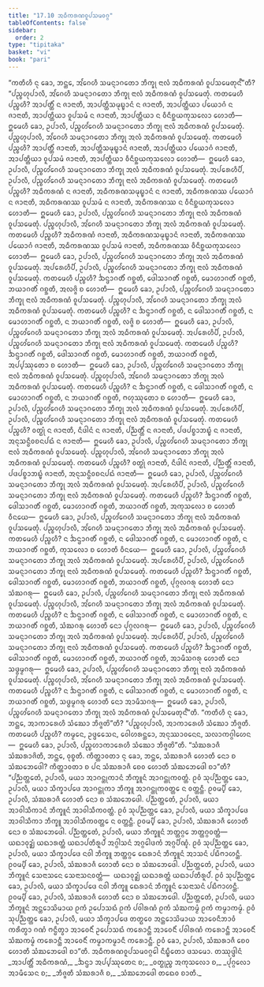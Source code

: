 ```yaml
---
title: "17.10 ᩋᨵᩥᨠᩁᨱᩅᩪᨸᩈᨾᩅᨣ᩠ᨣ"
tableOfContents: false
sidebar:
  order: 2
type: "tipitaka"
basket: "vi"
book: "pari"
---
```



<DynamicBreadcrumb />

<Division number="457" book="pari">

<Paragraph number="2124" book="pari">
“ᨠᨲᩥᩉᩥ ᨶᩩ ᨡᩮᩣ, ᨽᨶ᩠ᨲᩮ, ᩋᩘᨣᩮᩉᩥ ᩈᨾᨶ᩠ᨶᩣᨣᨲᩮᩣ ᨽᩥᨠ᩠ᨡᩩ ᨶᩣᩃᩴ ᩋᨵᩥᨠᩁᨱᩴ ᩅᩪᨸᩈᨾᩮᨲᩩᨶ᩺”ᨲᩥ?
</Paragraph>

<Paragraph number="2125" book="pari">
“ᨸᨬ᩠ᨧᩉᩩᨸᩣᩃᩥ, ᩋᩘᨣᩮᩉᩥ ᩈᨾᨶ᩠ᨶᩣᨣᨲᩮᩣ ᨽᩥᨠ᩠ᨡᩩ ᨶᩣᩃᩴ ᩋᨵᩥᨠᩁᨱᩴ ᩅᩪᨸᩈᨾᩮᨲᩩᩴ. ᨠᨲᨾᩮᩉᩥ ᨸᨬ᩠ᨧᩉᩥ? ᩋᩣᨸᨲ᩠ᨲᩥᩴ ᨶ ᨩᩣᨶᩣᨲᩥ, ᩋᩣᨸᨲ᩠ᨲᩥᩈᨾᩩᨭ᩠ᨮᩣᨶᩴ ᨶ ᨩᩣᨶᩣᨲᩥ, ᩋᩣᨸᨲ᩠ᨲᩥᨿᩣ ᨸᨿᩮᩣᨣᩴ ᨶ ᨩᩣᨶᩣᨲᩥ, ᩋᩣᨸᨲ᩠ᨲᩥᨿᩣ ᩅᩪᨸᩈᨾᩴ ᨶ ᨩᩣᨶᩣᨲᩥ, ᩋᩣᨸᨲ᩠ᨲᩥᨿᩣ ᨶ ᩅᩥᨶᩥᨧ᩠ᨨᨿᨠᩩᩈᩃᩮᩣ ᩉᩮᩣᨲᩥ—  ᩍᨾᩮᩉᩥ ᨡᩮᩣ, ᩏᨸᩣᩃᩥ, ᨸᨬ᩠ᨧᩉᩘᨣᩮᩉᩥ ᩈᨾᨶ᩠ᨶᩣᨣᨲᩮᩣ ᨽᩥᨠ᩠ᨡᩩ ᨶᩣᩃᩴ ᩋᨵᩥᨠᩁᨱᩴ ᩅᩪᨸᩈᨾᩮᨲᩩᩴ. ᨸᨬ᩠ᨧᩉᩩᨸᩣᩃᩥ, ᩋᩘᨣᩮᩉᩥ ᩈᨾᨶ᩠ᨶᩣᨣᨲᩮᩣ ᨽᩥᨠ᩠ᨡᩩ ᩋᩃᩴ ᩋᨵᩥᨠᩁᨱᩴ ᩅᩪᨸᩈᨾᩮᨲᩩᩴ. ᨠᨲᨾᩮᩉᩥ ᨸᨬ᩠ᨧᩉᩥ? ᩋᩣᨸᨲ᩠ᨲᩥᩴ ᨩᩣᨶᩣᨲᩥ, ᩋᩣᨸᨲ᩠ᨲᩥᩈᨾᩩᨭ᩠ᨮᩣᨶᩴ ᨩᩣᨶᩣᨲᩥ, ᩋᩣᨸᨲ᩠ᨲᩥᨿᩣ ᨸᨿᩮᩣᨣᩴ ᨩᩣᨶᩣᨲᩥ, ᩋᩣᨸᨲ᩠ᨲᩥᨿᩣ ᩅᩪᨸᩈᨾᩴ ᨩᩣᨶᩣᨲᩥ, ᩋᩣᨸᨲ᩠ᨲᩥᨿᩣ ᩅᩥᨶᩥᨧ᩠ᨨᨿᨠᩩᩈᩃᩮᩣ ᩉᩮᩣᨲᩥ—  ᩍᨾᩮᩉᩥ ᨡᩮᩣ, ᩏᨸᩣᩃᩥ, ᨸᨬ᩠ᨧᩉᩘᨣᩮᩉᩥ ᩈᨾᨶ᩠ᨶᩣᨣᨲᩮᩣ ᨽᩥᨠ᩠ᨡᩩ ᩋᩃᩴ ᩋᨵᩥᨠᩁᨱᩴ ᩅᩪᨸᩈᨾᩮᨲᩩᩴ.
</Paragraph>

<Paragraph number="2126" book="pari">
ᩋᨸᩁᩮᩉᩥᨸᩥ, ᩏᨸᩣᩃᩥ, ᨸᨬ᩠ᨧᩉᩘᨣᩮᩉᩥ ᩈᨾᨶ᩠ᨶᩣᨣᨲᩮᩣ ᨽᩥᨠ᩠ᨡᩩ ᨶᩣᩃᩴ ᩋᨵᩥᨠᩁᨱᩴ ᩅᩪᨸᩈᨾᩮᨲᩩᩴ. ᨠᨲᨾᩮᩉᩥ ᨸᨬ᩠ᨧᩉᩥ? ᩋᨵᩥᨠᩁᨱᩴ ᨶ ᨩᩣᨶᩣᨲᩥ, ᩋᨵᩥᨠᩁᨱᩈᨾᩩᨭ᩠ᨮᩣᨶᩴ ᨶ ᨩᩣᨶᩣᨲᩥ, ᩋᨵᩥᨠᩁᨱᩔ ᨸᨿᩮᩣᨣᩴ ᨶ ᨩᩣᨶᩣᨲᩥ, ᩋᨵᩥᨠᩁᨱᩔ ᩅᩪᨸᩈᨾᩴ ᨶ ᨩᩣᨶᩣᨲᩥ, ᩋᨵᩥᨠᩁᨱᩔ ᨶ ᩅᩥᨶᩥᨧ᩠ᨨᨿᨠᩩᩈᩃᩮᩣ ᩉᩮᩣᨲᩥ—  ᩍᨾᩮᩉᩥ ᨡᩮᩣ, ᩏᨸᩣᩃᩥ, ᨸᨬ᩠ᨧᩉᩘᨣᩮᩉᩥ ᩈᨾᨶ᩠ᨶᩣᨣᨲᩮᩣ ᨽᩥᨠ᩠ᨡᩩ ᨶᩣᩃᩴ ᩋᨵᩥᨠᩁᨱᩴ ᩅᩪᨸᩈᨾᩮᨲᩩᩴ.
</Paragraph>

<Paragraph number="2127" book="pari">
ᨸᨬ᩠ᨧᩉᩩᨸᩣᩃᩥ, ᩋᩘᨣᩮᩉᩥ ᩈᨾᨶ᩠ᨶᩣᨣᨲᩮᩣ ᨽᩥᨠ᩠ᨡᩩ ᩋᩃᩴ ᩋᨵᩥᨠᩁᨱᩴ ᩅᩪᨸᩈᨾᩮᨲᩩᩴ. ᨠᨲᨾᩮᩉᩥ ᨸᨬ᩠ᨧᩉᩥ? ᩋᨵᩥᨠᩁᨱᩴ ᨩᩣᨶᩣᨲᩥ, ᩋᨵᩥᨠᩁᨱᩈᨾᩩᨭ᩠ᨮᩣᨶᩴ ᨩᩣᨶᩣᨲᩥ, ᩋᨵᩥᨠᩁᨱᩔ ᨸᨿᩮᩣᨣᩴ ᨩᩣᨶᩣᨲᩥ, ᩋᨵᩥᨠᩁᨱᩔ ᩅᩪᨸᩈᨾᩴ ᨩᩣᨶᩣᨲᩥ, ᩋᨵᩥᨠᩁᨱᩔ ᩅᩥᨶᩥᨧ᩠ᨨᨿᨠᩩᩈᩃᩮᩣ ᩉᩮᩣᨲᩥ—  ᩍᨾᩮᩉᩥ ᨡᩮᩣ, ᩏᨸᩣᩃᩥ, ᨸᨬ᩠ᨧᩉᩘᨣᩮᩉᩥ ᩈᨾᨶ᩠ᨶᩣᨣᨲᩮᩣ ᨽᩥᨠ᩠ᨡᩩ ᩋᩃᩴ ᩋᨵᩥᨠᩁᨱᩴ ᩅᩪᨸᩈᨾᩮᨲᩩᩴ.
</Paragraph>

<Paragraph number="2128" book="pari">
ᩋᨸᩁᩮᩉᩥᨸᩥ, ᩏᨸᩣᩃᩥ, ᨸᨬ᩠ᨧᩉᩘᨣᩮᩉᩥ ᩈᨾᨶ᩠ᨶᩣᨣᨲᩮᩣ ᨽᩥᨠ᩠ᨡᩩ ᨶᩣᩃᩴ ᩋᨵᩥᨠᩁᨱᩴ ᩅᩪᨸᩈᨾᩮᨲᩩᩴ. ᨠᨲᨾᩮᩉᩥ ᨸᨬ᩠ᨧᩉᩥ? ᨨᨶ᩠ᨴᩣᨣᨲᩥᩴ ᨣᨧ᩠ᨨᨲᩥ, ᨴᩮᩤᩈᩣᨣᨲᩥᩴ ᨣᨧ᩠ᨨᨲᩥ, ᨾᩮᩣᩉᩣᨣᨲᩥᩴ ᨣᨧ᩠ᨨᨲᩥ, ᨽᨿᩣᨣᨲᩥᩴ ᨣᨧ᩠ᨨᨲᩥ, ᩋᩃᨩ᩠ᨩᩦ ᨧ ᩉᩮᩣᨲᩥ—  ᩍᨾᩮᩉᩥ ᨡᩮᩣ, ᩏᨸᩣᩃᩥ, ᨸᨬ᩠ᨧᩉᩘᨣᩮᩉᩥ ᩈᨾᨶ᩠ᨶᩣᨣᨲᩮᩣ ᨽᩥᨠ᩠ᨡᩩ ᨶᩣᩃᩴ ᩋᨵᩥᨠᩁᨱᩴ ᩅᩪᨸᩈᨾᩮᨲᩩᩴ. ᨸᨬ᩠ᨧᩉᩩᨸᩣᩃᩥ, ᩋᩘᨣᩮᩉᩥ ᩈᨾᨶ᩠ᨶᩣᨣᨲᩮᩣ ᨽᩥᨠ᩠ᨡᩩ ᩋᩃᩴ ᩋᨵᩥᨠᩁᨱᩴ ᩅᩪᨸᩈᨾᩮᨲᩩᩴ. ᨠᨲᨾᩮᩉᩥ ᨸᨬ᩠ᨧᩉᩥ? ᨶ ᨨᨶ᩠ᨴᩣᨣᨲᩥᩴ ᨣᨧ᩠ᨨᨲᩥ, ᨶ ᨴᩮᩤᩈᩣᨣᨲᩥᩴ ᨣᨧ᩠ᨨᨲᩥ, ᨶ ᨾᩮᩣᩉᩣᨣᨲᩥᩴ ᨣᨧ᩠ᨨᨲᩥ, ᨶ ᨽᨿᩣᨣᨲᩥᩴ ᨣᨧ᩠ᨨᨲᩥ, ᩃᨩ᩠ᨩᩦ ᨧ ᩉᩮᩣᨲᩥ—  ᩍᨾᩮᩉᩥ ᨡᩮᩣ, ᩏᨸᩣᩃᩥ, ᨸᨬ᩠ᨧᩉᩘᨣᩮᩉᩥ ᩈᨾᨶ᩠ᨶᩣᨣᨲᩮᩣ ᨽᩥᨠ᩠ᨡᩩ ᩋᩃᩴ ᩋᨵᩥᨠᩁᨱᩴ ᩅᩪᨸᩈᨾᩮᨲᩩᩴ.
</Paragraph>

<Paragraph number="2129" book="pari">
ᩋᨸᩁᩮᩉᩥᨸᩥ, ᩏᨸᩣᩃᩥ, ᨸᨬ᩠ᨧᩉᩘᨣᩮᩉᩥ ᩈᨾᨶ᩠ᨶᩣᨣᨲᩮᩣ ᨽᩥᨠ᩠ᨡᩩ ᨶᩣᩃᩴ ᩋᨵᩥᨠᩁᨱᩴ ᩅᩪᨸᩈᨾᩮᨲᩩᩴ. ᨠᨲᨾᩮᩉᩥ ᨸᨬ᩠ᨧᩉᩥ? ᨨᨶ᩠ᨴᩣᨣᨲᩥᩴ ᨣᨧ᩠ᨨᨲᩥ, ᨴᩮᩤᩈᩣᨣᨲᩥᩴ ᨣᨧ᩠ᨨᨲᩥ, ᨾᩮᩣᩉᩣᨣᨲᩥᩴ ᨣᨧ᩠ᨨᨲᩥ, ᨽᨿᩣᨣᨲᩥᩴ ᨣᨧ᩠ᨨᨲᩥ, ᩋᨸ᩠ᨸᩔᩩᨲᩮᩣ ᨧ ᩉᩮᩣᨲᩥ—  ᩍᨾᩮᩉᩥ ᨡᩮᩣ, ᩏᨸᩣᩃᩥ, ᨸᨬ᩠ᨧᩉᩘᨣᩮᩉᩥ ᩈᨾᨶ᩠ᨶᩣᨣᨲᩮᩣ ᨽᩥᨠ᩠ᨡᩩ ᨶᩣᩃᩴ ᩋᨵᩥᨠᩁᨱᩴ ᩅᩪᨸᩈᨾᩮᨲᩩᩴ. ᨸᨬ᩠ᨧᩉᩩᨸᩣᩃᩥ, ᩋᩘᨣᩮᩉᩥ ᩈᨾᨶ᩠ᨶᩣᨣᨲᩮᩣ ᨽᩥᨠ᩠ᨡᩩ ᩋᩃᩴ ᩋᨵᩥᨠᩁᨱᩴ ᩅᩪᨸᩈᨾᩮᨲᩩᩴ. ᨠᨲᨾᩮᩉᩥ ᨸᨬ᩠ᨧᩉᩥ? ᨶ ᨨᨶ᩠ᨴᩣᨣᨲᩥᩴ ᨣᨧ᩠ᨨᨲᩥ, ᨶ ᨴᩮᩤᩈᩣᨣᨲᩥᩴ ᨣᨧ᩠ᨨᨲᩥ, ᨶ ᨾᩮᩣᩉᩣᨣᨲᩥᩴ ᨣᨧ᩠ᨨᨲᩥ, ᨶ ᨽᨿᩣᨣᨲᩥᩴ ᨣᨧ᩠ᨨᨲᩥ, ᨻᩉᩩᩔᩩᨲᩮᩣ ᨧ ᩉᩮᩣᨲᩥ—  ᩍᨾᩮᩉᩥ ᨡᩮᩣ, ᩏᨸᩣᩃᩥ, ᨸᨬ᩠ᨧᩉᩘᨣᩮᩉᩥ ᩈᨾᨶ᩠ᨶᩣᨣᨲᩮᩣ ᨽᩥᨠ᩠ᨡᩩ ᩋᩃᩴ ᩋᨵᩥᨠᩁᨱᩴ ᩅᩪᨸᩈᨾᩮᨲᩩᩴ.
</Paragraph>

<Paragraph number="2130" book="pari">
ᩋᨸᩁᩮᩉᩥᨸᩥ, ᩏᨸᩣᩃᩥ, ᨸᨬ᩠ᨧᩉᩘᨣᩮᩉᩥ ᩈᨾᨶ᩠ᨶᩣᨣᨲᩮᩣ ᨽᩥᨠ᩠ᨡᩩ ᨶᩣᩃᩴ ᩋᨵᩥᨠᩁᨱᩴ ᩅᩪᨸᩈᨾᩮᨲᩩᩴ. ᨠᨲᨾᩮᩉᩥ ᨸᨬ᩠ᨧᩉᩥ? ᩅᨲ᩠ᨳᩩᩴ ᨶ ᨩᩣᨶᩣᨲᩥ, ᨶᩥᨴᩤᨶᩴ ᨶ ᨩᩣᨶᩣᨲᩥ, ᨸᨬ᩠ᨬᨲ᩠ᨲᩥᩴ ᨶ ᨩᩣᨶᩣᨲᩥ, ᨸᨴᨸᨧ᩠ᨧᩣᨽᨭ᩠ᨮᩴ ᨶ ᨩᩣᨶᩣᨲᩥ, ᩋᨶᩩᩈᨶ᩠ᨵᩥᩅᨧᨶᨸᨳᩴ ᨶ ᨩᩣᨶᩣᨲᩥ—  ᩍᨾᩮᩉᩥ ᨡᩮᩣ, ᩏᨸᩣᩃᩥ, ᨸᨬ᩠ᨧᩉᩘᨣᩮᩉᩥ ᩈᨾᨶ᩠ᨶᩣᨣᨲᩮᩣ ᨽᩥᨠ᩠ᨡᩩ ᨶᩣᩃᩴ ᩋᨵᩥᨠᩁᨱᩴ ᩅᩪᨸᩈᨾᩮᨲᩩᩴ. ᨸᨬ᩠ᨧᩉᩩᨸᩣᩃᩥ, ᩋᩘᨣᩮᩉᩥ ᩈᨾᨶ᩠ᨶᩣᨣᨲᩮᩣ ᨽᩥᨠ᩠ᨡᩩ ᩋᩃᩴ ᩋᨵᩥᨠᩁᨱᩴ ᩅᩪᨸᩈᨾᩮᨲᩩᩴ. ᨠᨲᨾᩮᩉᩥ ᨸᨬ᩠ᨧᩉᩥ? ᩅᨲ᩠ᨳᩩᩴ ᨩᩣᨶᩣᨲᩥ, ᨶᩥᨴᩤᨶᩴ ᨩᩣᨶᩣᨲᩥ, ᨸᨬ᩠ᨬᨲ᩠ᨲᩥᩴ ᨩᩣᨶᩣᨲᩥ, ᨸᨴᨸᨧ᩠ᨧᩣᨽᨭ᩠ᨮᩴ ᨩᩣᨶᩣᨲᩥ, ᩋᨶᩩᩈᨶ᩠ᨵᩥᩅᨧᨶᨸᨳᩴ ᨩᩣᨶᩣᨲᩥ—  ᩍᨾᩮᩉᩥ ᨡᩮᩣ, ᩏᨸᩣᩃᩥ, ᨸᨬ᩠ᨧᩉᩘᨣᩮᩉᩥ ᩈᨾᨶ᩠ᨶᩣᨣᨲᩮᩣ ᨽᩥᨠ᩠ᨡᩩ ᩋᩃᩴ ᩋᨵᩥᨠᩁᨱᩴ ᩅᩪᨸᩈᨾᩮᨲᩩᩴ.
</Paragraph>

<Paragraph number="2131" book="pari">
ᩋᨸᩁᩮᩉᩥᨸᩥ, ᩏᨸᩣᩃᩥ, ᨸᨬ᩠ᨧᩉᩘᨣᩮᩉᩥ ᩈᨾᨶ᩠ᨶᩣᨣᨲᩮᩣ ᨽᩥᨠ᩠ᨡᩩ ᨶᩣᩃᩴ ᩋᨵᩥᨠᩁᨱᩴ ᩅᩪᨸᩈᨾᩮᨲᩩᩴ. ᨠᨲᨾᩮᩉᩥ ᨸᨬ᩠ᨧᩉᩥ? ᨨᨶ᩠ᨴᩣᨣᨲᩥᩴ ᨣᨧ᩠ᨨᨲᩥ, ᨴᩮᩤᩈᩣᨣᨲᩥᩴ ᨣᨧ᩠ᨨᨲᩥ, ᨾᩮᩣᩉᩣᨣᨲᩥᩴ ᨣᨧ᩠ᨨᨲᩥ, ᨽᨿᩣᨣᨲᩥᩴ ᨣᨧ᩠ᨨᨲᩥ, ᩋᨠᩩᩈᩃᩮᩣ ᨧ ᩉᩮᩣᨲᩥ ᩅᩥᨶᨿᩮ—  ᩍᨾᩮᩉᩥ ᨡᩮᩣ, ᩏᨸᩣᩃᩥ, ᨸᨬ᩠ᨧᩉᩘᨣᩮᩉᩥ ᩈᨾᨶ᩠ᨶᩣᨣᨲᩮᩣ ᨽᩥᨠ᩠ᨡᩩ ᨶᩣᩃᩴ ᩋᨵᩥᨠᩁᨱᩴ ᩅᩪᨸᩈᨾᩮᨲᩩᩴ. ᨸᨬ᩠ᨧᩉᩩᨸᩣᩃᩥ, ᩋᩘᨣᩮᩉᩥ ᩈᨾᨶ᩠ᨶᩣᨣᨲᩮᩣ ᨽᩥᨠ᩠ᨡᩩ ᩋᩃᩴ ᩋᨵᩥᨠᩁᨱᩴ ᩅᩪᨸᩈᨾᩮᨲᩩᩴ. ᨠᨲᨾᩮᩉᩥ ᨸᨬ᩠ᨧᩉᩥ? ᨶ ᨨᨶ᩠ᨴᩣᨣᨲᩥᩴ ᨣᨧ᩠ᨨᨲᩥ, ᨶ ᨴᩮᩤᩈᩣᨣᨲᩥᩴ ᨣᨧ᩠ᨨᨲᩥ, ᨶ ᨾᩮᩣᩉᩣᨣᨲᩥᩴ ᨣᨧ᩠ᨨᨲᩥ, ᨶ ᨽᨿᩣᨣᨲᩥᩴ ᨣᨧ᩠ᨨᨲᩥ, ᨠᩩᩈᩃᩮᩣ ᨧ ᩉᩮᩣᨲᩥ ᩅᩥᨶᨿᩮ—  ᩍᨾᩮᩉᩥ ᨡᩮᩣ, ᩏᨸᩣᩃᩥ, ᨸᨬ᩠ᨧᩉᩘᨣᩮᩉᩥ ᩈᨾᨶ᩠ᨶᩣᨣᨲᩮᩣ ᨽᩥᨠ᩠ᨡᩩ ᩋᩃᩴ ᩋᨵᩥᨠᩁᨱᩴ ᩅᩪᨸᩈᨾᩮᨲᩩᩴ.
</Paragraph>

<Paragraph number="2132" book="pari">
ᩋᨸᩁᩮᩉᩥᨸᩥ, ᩏᨸᩣᩃᩥ, ᨸᨬ᩠ᨧᩉᩘᨣᩮᩉᩥ ᩈᨾᨶ᩠ᨶᩣᨣᨲᩮᩣ ᨽᩥᨠ᩠ᨡᩩ ᨶᩣᩃᩴ ᩋᨵᩥᨠᩁᨱᩴ ᩅᩪᨸᩈᨾᩮᨲᩩᩴ. ᨠᨲᨾᩮᩉᩥ ᨸᨬ᩠ᨧᩉᩥ? ᨨᨶ᩠ᨴᩣᨣᨲᩥᩴ ᨣᨧ᩠ᨨᨲᩥ, ᨴᩮᩤᩈᩣᨣᨲᩥᩴ ᨣᨧ᩠ᨨᨲᩥ, ᨾᩮᩣᩉᩣᨣᨲᩥᩴ ᨣᨧ᩠ᨨᨲᩥ, ᨽᨿᩣᨣᨲᩥᩴ ᨣᨧ᩠ᨨᨲᩥ, ᨸᩩᨣ᩠ᨣᩃᨣᩁᩩ ᩉᩮᩣᨲᩥ ᨶᩮᩣ ᩈᩴᨥᨣᩁᩩ—  ᩍᨾᩮᩉᩥ ᨡᩮᩣ, ᩏᨸᩣᩃᩥ, ᨸᨬ᩠ᨧᩉᩘᨣᩮᩉᩥ ᩈᨾᨶ᩠ᨶᩣᨣᨲᩮᩣ ᨽᩥᨠ᩠ᨡᩩ ᨶᩣᩃᩴ ᩋᨵᩥᨠᩁᨱᩴ ᩅᩪᨸᩈᨾᩮᨲᩩᩴ. ᨸᨬ᩠ᨧᩉᩩᨸᩣᩃᩥ, ᩋᩘᨣᩮᩉᩥ ᩈᨾᨶ᩠ᨶᩣᨣᨲᩮᩣ ᨽᩥᨠ᩠ᨡᩩ ᩋᩃᩴ ᩋᨵᩥᨠᩁᨱᩴ ᩅᩪᨸᩈᨾᩮᨲᩩᩴ. ᨠᨲᨾᩮᩉᩥ ᨸᨬ᩠ᨧᩉᩥ? ᨶ ᨨᨶ᩠ᨴᩣᨣᨲᩥᩴ ᨣᨧ᩠ᨨᨲᩥ, ᨶ ᨴᩮᩤᩈᩣᨣᨲᩥᩴ ᨣᨧ᩠ᨨᨲᩥ, ᨶ ᨾᩮᩣᩉᩣᨣᨲᩥᩴ ᨣᨧ᩠ᨨᨲᩥ, ᨶ ᨽᨿᩣᨣᨲᩥᩴ ᨣᨧ᩠ᨨᨲᩥ, ᩈᩴᨥᨣᩁᩩ ᩉᩮᩣᨲᩥ ᨶᩮᩣ ᨸᩩᨣ᩠ᨣᩃᨣᩁᩩ—  ᩍᨾᩮᩉᩥ ᨡᩮᩣ, ᩏᨸᩣᩃᩥ, ᨸᨬ᩠ᨧᩉᩘᨣᩮᩉᩥ ᩈᨾᨶ᩠ᨶᩣᨣᨲᩮᩣ ᨽᩥᨠ᩠ᨡᩩ ᩋᩃᩴ ᩋᨵᩥᨠᩁᨱᩴ ᩅᩪᨸᩈᨾᩮᨲᩩᩴ.
</Paragraph>

<Paragraph number="2133" book="pari">
ᩋᨸᩁᩮᩉᩥᨸᩥ, ᩏᨸᩣᩃᩥ, ᨸᨬ᩠ᨧᩉᩘᨣᩮᩉᩥ ᩈᨾᨶ᩠ᨶᩣᨣᨲᩮᩣ ᨽᩥᨠ᩠ᨡᩩ ᨶᩣᩃᩴ ᩋᨵᩥᨠᩁᨱᩴ ᩅᩪᨸᩈᨾᩮᨲᩩᩴ. ᨠᨲᨾᩮᩉᩥ ᨸᨬ᩠ᨧᩉᩥ? ᨨᨶ᩠ᨴᩣᨣᨲᩥᩴ ᨣᨧ᩠ᨨᨲᩥ, ᨴᩮᩤᩈᩣᨣᨲᩥᩴ ᨣᨧ᩠ᨨᨲᩥ, ᨾᩮᩣᩉᩣᨣᨲᩥᩴ ᨣᨧ᩠ᨨᨲᩥ, ᨽᨿᩣᨣᨲᩥᩴ ᨣᨧ᩠ᨨᨲᩥ, ᩋᩣᨾᩥᩈᨣᩁᩩ ᩉᩮᩣᨲᩥ ᨶᩮᩣ ᩈᨴ᩠ᨵᨾ᩠ᨾᨣᩁᩩ—  ᩍᨾᩮᩉᩥ ᨡᩮᩣ, ᩏᨸᩣᩃᩥ, ᨸᨬ᩠ᨧᩉᩘᨣᩮᩉᩥ ᩈᨾᨶ᩠ᨶᩣᨣᨲᩮᩣ ᨽᩥᨠ᩠ᨡᩩ ᨶᩣᩃᩴ ᩋᨵᩥᨠᩁᨱᩴ ᩅᩪᨸᩈᨾᩮᨲᩩᩴ. ᨸᨬ᩠ᨧᩉᩩᨸᩣᩃᩥ, ᩋᩘᨣᩮᩉᩥ ᩈᨾᨶ᩠ᨶᩣᨣᨲᩮᩣ ᨽᩥᨠ᩠ᨡᩩ ᩋᩃᩴ ᩋᨵᩥᨠᩁᨱᩴ ᩅᩪᨸᩈᨾᩮᨲᩩᩴ. ᨠᨲᨾᩮᩉᩥ ᨸᨬ᩠ᨧᩉᩥ? ᨶ ᨨᨶ᩠ᨴᩣᨣᨲᩥᩴ ᨣᨧ᩠ᨨᨲᩥ, ᨶ ᨴᩮᩤᩈᩣᨣᨲᩥᩴ ᨣᨧ᩠ᨨᨲᩥ, ᨶ ᨾᩮᩣᩉᩣᨣᨲᩥᩴ ᨣᨧ᩠ᨨᨲᩥ, ᨶ ᨽᨿᩣᨣᨲᩥᩴ ᨣᨧ᩠ᨨᨲᩥ, ᩈᨴ᩠ᨵᨾ᩠ᨾᨣᩁᩩ ᩉᩮᩣᨲᩥ ᨶᩮᩣ ᩋᩣᨾᩥᩈᨣᩁᩩ—  ᩍᨾᩮᩉᩥ ᨡᩮᩣ, ᩏᨸᩣᩃᩥ, ᨸᨬ᩠ᨧᩉᩘᨣᩮᩉᩥ ᩈᨾᨶ᩠ᨶᩣᨣᨲᩮᩣ ᨽᩥᨠ᩠ᨡᩩ ᩋᩃᩴ ᩋᨵᩥᨠᩁᨱᩴ ᩅᩪᨸᩈᨾᩮᨲᩩᨶ᩺”ᨲᩥ.
</Paragraph>

</Division>
<Division number="458" book="pari">

<Paragraph number="2134" book="pari">
“ᨠᨲᩥᩉᩥ ᨶᩩ ᨡᩮᩣ, ᨽᨶ᩠ᨲᩮ, ᩋᩣᨠᩣᩁᩮᩉᩥ ᩈᩴᨥᩮᩣ ᨽᩥᨩ᩠ᨩᨲᩦ”ᨲᩥ? “ᨸᨬ᩠ᨧᩉᩩᨸᩣᩃᩥ, ᩋᩣᨠᩣᩁᩮᩉᩥ ᩈᩴᨥᩮᩣ ᨽᩥᨩ᩠ᨩᨲᩥ. ᨠᨲᨾᩮᩉᩥ ᨸᨬ᩠ᨧᩉᩥ? ᨠᨾ᩠ᨾᩮᨶ, ᩏᨴ᩠ᨴᩮᩈᩮᨶ, ᩅᩮᩤᩉᩁᨶ᩠ᨲᩮᩣ, ᩋᨶᩩᩔᩣᩅᨶᩮᨶ, ᩈᩃᩣᨠᨣ᩠ᨣᩤᩉᩮᨶ—  ᩍᨾᩮᩉᩥ ᨡᩮᩣ, ᩏᨸᩣᩃᩥ, ᨸᨬ᩠ᨧᩉᩣᨠᩣᩁᩮᩉᩥ ᩈᩴᨥᩮᩣ ᨽᩥᨩ᩠ᨩᨲᩦ”ᨲᩥ.
</Paragraph>

<Paragraph number="2135" book="pari">
“ᩈᩴᨥᩁᩣᨩᩥ ᩈᩴᨥᩁᩣᨩᩦᨲᩥ, ᨽᨶ᩠ᨲᩮ, ᩅᩩᨧ᩠ᨧᨲᩥ. ᨠᩥᨲ᩠ᨲᩣᩅᨲᩣ ᨶᩩ ᨡᩮᩣ, ᨽᨶ᩠ᨲᩮ, ᩈᩴᨥᩁᩣᨩᩥ ᩉᩮᩣᨲᩥ ᨶᩮᩣ ᨧ ᩈᩴᨥᨽᩮᨴᩮᩤ? ᨠᩥᨲ᩠ᨲᩣᩅᨲᩣ ᨧ ᨸᨶ ᩈᩴᨥᩁᩣᨩᩥ ᨧᩮᩅ ᩉᩮᩣᨲᩥ ᩈᩴᨥᨽᩮᨴᩮᩤ ᨧᩣ”ᨲᩥ? “ᨸᨬ᩠ᨬᨲ᩠ᨲᩮᨲᩴ, ᩏᨸᩣᩃᩥ, ᨾᨿᩣ ᩋᩣᨣᨶ᩠ᨲᩩᨠᩣᨶᩴ ᨽᩥᨠ᩠ᨡᩪᨶᩴ ᩋᩣᨣᨶ᩠ᨲᩩᨠᩅᨲ᩠ᨲᩴ. ᩑᩅᩴ ᩈᩩᨸᨬ᩠ᨬᨲ᩠ᨲᩮ ᨡᩮᩣ, ᩏᨸᩣᩃᩥ, ᨾᨿᩣ ᩈᩥᨠ᩠ᨡᩣᨸᨴᩮ ᩋᩣᨣᨶ᩠ᨲᩩᨠᩣ ᨽᩥᨠ᩠ᨡᩪ ᩋᩣᨣᨶ᩠ᨲᩩᨠᩅᨲ᩠ᨲᩮ ᨶ ᩅᨲ᩠ᨲᨶ᩠ᨲᩥ. ᩑᩅᨾ᩠ᨸᩥ ᨡᩮᩣ, ᩏᨸᩣᩃᩥ, ᩈᩴᨥᩁᩣᨩᩥ ᩉᩮᩣᨲᩥ ᨶᩮᩣ ᨧ ᩈᩴᨥᨽᩮᨴᩮᩤ. ᨸᨬ᩠ᨬᨲ᩠ᨲᩮᨲᩴ, ᩏᨸᩣᩃᩥ, ᨾᨿᩣ ᩋᩣᩅᩤᩈᩥᨠᩣᨶᩴ ᨽᩥᨠ᩠ᨡᩪᨶᩴ ᩋᩣᩅᩤᩈᩥᨠᩅᨲ᩠ᨲᩴ. ᩑᩅᩴ ᩈᩩᨸᨬ᩠ᨬᨲ᩠ᨲᩮ ᨡᩮᩣ, ᩏᨸᩣᩃᩥ, ᨾᨿᩣ ᩈᩥᨠ᩠ᨡᩣᨸᨴᩮ ᩋᩣᩅᩤᩈᩥᨠᩣ ᨽᩥᨠ᩠ᨡᩪ ᩋᩣᩅᩤᩈᩥᨠᩅᨲ᩠ᨲᩮ ᨶ ᩅᨲ᩠ᨲᨶ᩠ᨲᩥ. ᩑᩅᨾ᩠ᨸᩥ ᨡᩮᩣ, ᩏᨸᩣᩃᩥ, ᩈᩴᨥᩁᩣᨩᩥ ᩉᩮᩣᨲᩥ ᨶᩮᩣ ᨧ ᩈᩴᨥᨽᩮᨴᩮᩤ. ᨸᨬ᩠ᨬᨲ᩠ᨲᩮᨲᩴ, ᩏᨸᩣᩃᩥ, ᨾᨿᩣ ᨽᩥᨠ᩠ᨡᩪᨶᩴ ᨽᨲ᩠ᨲᨣ᩠ᨣᩮ ᨽᨲ᩠ᨲᨣ᩠ᨣᩅᨲ᩠ᨲᩴ—  ᨿᨳᩣᩅᩩᨯ᩠ᨰᩴ ᨿᨳᩣᩁᨲ᩠ᨲᩴ ᨿᨳᩣᨸᨲᩥᩁᩪᨸᩴ ᩋᨣ᩠ᨣᩤᩈᨶᩴ ᩋᨣ᩠ᨣᩮᩤᨴᨠᩴ ᩋᨣ᩠ᨣᨸᩥᨱ᩠ᨯᩴ. ᩑᩅᩴ ᩈᩩᨸᨬ᩠ᨬᨲ᩠ᨲᩮ ᨡᩮᩣ, ᩏᨸᩣᩃᩥ, ᨾᨿᩣ ᩈᩥᨠ᩠ᨡᩣᨸᨴᩮ ᨶᩅᩤ ᨽᩥᨠ᩠ᨡᩪ ᨽᨲ᩠ᨲᨣ᩠ᨣᩮ ᨳᩮᩁᩣᨶᩴ ᨽᩥᨠ᩠ᨡᩪᨶᩴ ᩋᩣᩈᨶᩴ ᨸᨭᩥᨻᩣᩉᨶ᩠ᨲᩥ. ᩑᩅᨾ᩠ᨸᩥ ᨡᩮᩣ, ᩏᨸᩣᩃᩥ, ᩈᩴᨥᩁᩣᨩᩥ ᩉᩮᩣᨲᩥ ᨶᩮᩣ ᨧ ᩈᩴᨥᨽᩮᨴᩮᩤ. ᨸᨬ᩠ᨬᨲ᩠ᨲᩮᨲᩴ, ᩏᨸᩣᩃᩥ, ᨾᨿᩣ ᨽᩥᨠ᩠ᨡᩪᨶᩴ ᩈᩮᨶᩣᩈᨶᩮ ᩈᩮᨶᩣᩈᨶᩅᨲ᩠ᨲᩴ—  ᨿᨳᩣᩅᩩᨯ᩠ᨰᩴ ᨿᨳᩣᩁᨲ᩠ᨲᩴ ᨿᨳᩣᨸᨲᩥᩁᩪᨸᩴ. ᩑᩅᩴ ᩈᩩᨸᨬ᩠ᨬᨲ᩠ᨲᩮ ᨡᩮᩣ, ᩏᨸᩣᩃᩥ, ᨾᨿᩣ ᩈᩥᨠ᩠ᨡᩣᨸᨴᩮ ᨶᩅᩤ ᨽᩥᨠ᩠ᨡᩪ ᨳᩮᩁᩣᨶᩴ ᨽᩥᨠ᩠ᨡᩪᨶᩴ ᩈᩮᨶᩣᩈᨶᩴ ᨸᨭᩥᨻᩣᩉᨶ᩠ᨲᩥ. ᩑᩅᨾ᩠ᨸᩥ ᨡᩮᩣ, ᩏᨸᩣᩃᩥ, ᩈᩴᨥᩁᩣᨩᩥ ᩉᩮᩣᨲᩥ ᨶᩮᩣ ᨧ ᩈᩴᨥᨽᩮᨴᩮᩤ. ᨸᨬ᩠ᨬᨲ᩠ᨲᩮᨲᩴ, ᩏᨸᩣᩃᩥ, ᨾᨿᩣ ᨽᩥᨠ᩠ᨡᩪᨶᩴ ᩋᨶ᩠ᨲᩮᩣᩈᩦᨾᩣᨿ ᩑᨠᩴ ᩏᨸᩮᩣᩈᨳᩴ ᩑᨠᩴ ᨸᩅᩤᩁᨱᩴ ᩑᨠᩴ ᩈᩴᨥᨠᨾ᩠ᨾᩴ ᩑᨠᩴ ᨠᨾ᩠ᨾᩣᨠᨾ᩠ᨾᩴ. ᩑᩅᩴ ᩈᩩᨸᨬ᩠ᨬᨲ᩠ᨲᩮ ᨡᩮᩣ, ᩏᨸᩣᩃᩥ, ᨾᨿᩣ ᩈᩥᨠ᩠ᨡᩣᨸᨴᩮ ᨲᨲ᩠ᨳᩮᩅ ᩋᨶ᩠ᨲᩮᩣᩈᩦᨾᩣᨿ ᩋᩣᩅᩮᨶᩥᨽᩣᩅᩴ ᨠᩁᩥᨲ᩠ᩅᩣ ᨣᨱᩴ ᨻᨶ᩠ᨵᩥᨲ᩠ᩅᩣ ᩋᩣᩅᩮᨶᩥᩴ ᩏᨸᩮᩣᩈᨳᩴ ᨠᩁᩮᩣᨶ᩠ᨲᩥ ᩋᩣᩅᩮᨶᩥᩴ ᨸᩅᩤᩁᨱᩴ ᨠᩁᩮᩣᨶ᩠ᨲᩥ ᩋᩣᩅᩮᨶᩥᩴ ᩈᩴᨥᨠᨾ᩠ᨾᩴ ᨠᩁᩮᩣᨶ᩠ᨲᩥ ᩋᩣᩅᩮᨶᩥᩴ ᨠᨾ᩠ᨾᩣᨠᨾ᩠ᨾᩣᨶᩥ ᨠᩁᩮᩣᨶ᩠ᨲᩥ. ᩑᩅᩴ ᨡᩮᩣ, ᩏᨸᩣᩃᩥ, ᩈᩴᨥᩁᩣᨩᩥ ᨧᩮᩅ ᩉᩮᩣᨲᩥ ᩈᩴᨥᨽᩮᨴᩮᩤ ᨧᩣ”ᨲᩥ.

</Paragraph>
</Division>

<Paragraph number="2136" type="center" book="pari">
ᩋᨵᩥᨠᩁᨱᩅᩪᨸᩈᨾᩅᨣ᩠ᨣᩮᩤ ᨶᩥᨭ᩠ᨮᩥᨲᩮᩣ ᨴᩈᨾᩮᩣ.



</Paragraph>

<Paragraph number="2137" type="center" book="pari">
ᨲᩔᩩᨴ᩠ᨴᩤᨶᩴ


</Paragraph>

<Paragraph number="2138" type="verses" book="pari">
_ᩋᩣᨸᨲ᩠ᨲᩥᩴ ᩋᨵᩥᨠᩁᨱᩴ,_  
_ᨨᨶ᩠ᨴᩣ ᩋᨸ᩠ᨸᩔᩩᨲᩮᨶ ᨧ;_  
_ᩅᨲ᩠ᨳᩩᨬ᩠ᨧ ᩋᨠᩩᩈᩃᩮᩣ ᨧ,_  
_ᨸᩩᨣ᩠ᨣᩃᩮᩣ ᩋᩣᨾᩥᩈᩮᨶ ᨧ;_  
_ᨽᩥᨩ᩠ᨩᨲᩥ ᩈᩴᨥᩁᩣᨩᩥ ᨧ,_  
_ᩈᩴᨥᨽᩮᨴᩮᩤ ᨲᨳᩮᩅ ᨧᩣᨲᩥ._
</Paragraph>